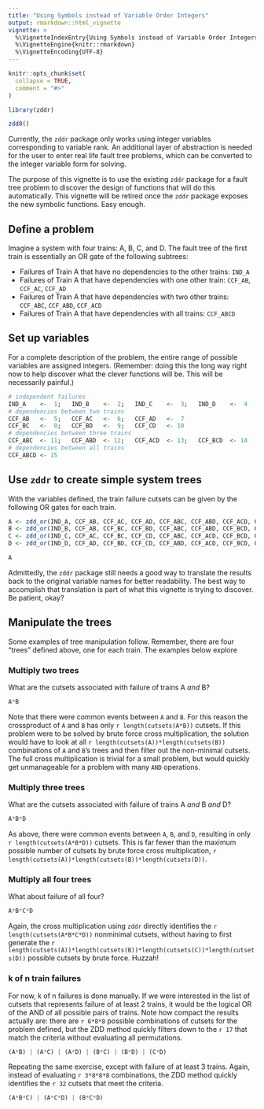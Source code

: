 ```yaml
---
title: "Using Symbols instead of Variable Order Integers"
output: rmarkdown::html_vignette
vignette: >
  %\VignetteIndexEntry{Using Symbols instead of Variable Order Integers}
  %\VignetteEngine{knitr::rmarkdown}
  %\VignetteEncoding{UTF-8}
---
```


```r
knitr::opts_chunk$set(
  collapse = TRUE,
  comment = "#>"
)
```

```r
library(zddr)
```

```r
zdd0()
```

Currently, the `zddr` package only works using integer variables corresponding
to variable rank. An additional layer of abstraction is needed for the user to
enter real life fault tree problems, which can be converted to the integer
variable form for solving.

The purpose of this vignette is to use the existing `zddr` package for a fault
tree problem to discover the design of functions that will do this 
automatically. This vignette will be retired once the `zddr` package exposes
the new symbolic functions. Easy enough.

## Define a problem

Imagine a system with four trains: A, B, C, and D. The fault tree of the first
train is essentially an OR gate of the following subtrees:

* Failures of Train A that have no dependencies to the other trains: 
  `IND_A`
* Failures of Train A that have dependencies with one other train: 
  `CCF_AB`, `CCF_AC`, `CCF_AD`
* Failures of Train A that have dependencies with two other trains:
  `CCF_ABC`, `CCF_ABD`, `CCF_ACD`
* Failures of Train A that have dependencies with all trains:
  `CCF_ABCD`

## Set up variables

For a complete description of the problem, the entire range of possible 
variables are assigned integers. (Remember: doing this the long way right now to
help discover what the clever functions will be. This will be necessarily 
painful.)

```r
# independent failures
IND_A    <-  1;   IND_B    <-  2;   IND_C    <-  3;   IND_D    <-  4
# dependencies between two trains
CCF_AB   <-  5;   CCF_AC   <-  6;   CCF_AD   <-  7
CCF_BC   <-  8;   CCF_BD   <-  9;   CCF_CD   <- 10
# dependencies between three trains
CCF_ABC  <- 11;   CCF_ABD  <- 12;   CCF_ACD  <- 13;   CCF_BCD  <- 14
# dependencies between all trains
CCF_ABCD <- 15
```

## Use `zddr` to create simple system trees

With the variables defined, the train failure cutsets can be given by the 
following OR gates for each train.

```r
A <- zdd_or(IND_A, CCF_AB, CCF_AC, CCF_AD, CCF_ABC, CCF_ABD, CCF_ACD, CCF_ABCD)
B <- zdd_or(IND_B, CCF_AB, CCF_BC, CCF_BD, CCF_ABC, CCF_ABD, CCF_BCD, CCF_ABCD)
C <- zdd_or(IND_C, CCF_AC, CCF_BC, CCF_CD, CCF_ABC, CCF_ACD, CCF_BCD, CCF_ABCD)
D <- zdd_or(IND_D, CCF_AD, CCF_BD, CCF_CD, CCF_ABD, CCF_ACD, CCF_BCD, CCF_ABCD)
```

```r
A
```

Admittedly, the `zddr` package still needs a good way to translate the results
back to the original variable names for better readability. The best way to 
accomplish that translation is part of what this vignette is trying to discover.
Be patient, okay?

## Manipulate the trees

Some examples of tree manipulation follow. Remember, there are four "trees" 
defined above, one for each train. The examples below explore 

### Multiply two trees

What are the cutsets associated with failure of trains A _and_ B? 

```r
A*B
```

Note that there were common events between `A` and `B`. For this reason
the crossproduct of `A` and `B` has only `r length(cutsets(A*B))` cutsets. If 
this problem were to be solved by brute force cross multiplication, the solution
would have to look at all `r length(cutsets(A))*length(cutsets(B))` combinations
of `A` and `B`'s trees and then filter out the non-minimal cutsets. The full
cross multiplication is trivial for a small problem, but would quickly get 
unmanageable for a problem with many `AND` operations. 

### Multiply three trees

What are the cutsets associated with failure of trains A _and_ B _and_ D?

```r
A*B*D
```

As above, there were common events between `A`, `B`, and `D`, resulting in only
`r length(cutsets(A*B*D))` cutsets. This is far fewer than the maximum possible
number of cutsets by brute force cross multiplication,
`r length(cutsets(A))*length(cutsets(B))*length(cutsets(D))`.

### Multiply all four trees

What about failure of all four?

```r
A*B*C*D
```

Again, the cross multiplication using `zddr` directly identifies the 
`r length(cutsets(A*B*C*D))` nonminimal cutsets, without having to first 
generate the 
`r length(cutsets(A))*length(cutsets(B))*length(cutsets(C))*length(cutsets(D))`
possible cutsets by brute force. Huzzah!


### k of n train failures

For now, k of n failures is done manually. If we were interested in the list
of cutsets that represents failure of at least 2 trains, it would be the 
logical OR of the AND of all possible pairs of trains. Note how compact the 
results actually are: there are `r 6*8*8` possible combinations of cutsets for 
the problem defined, but the ZDD method quickly filters down to the `r 17` that
match the criteria without evaluating all permutations.

```r
(A*B) | (A*C) | (A*D) | (B*C) | (B*D) | (C*D)
```

Repeating the same exercise, except with failure of at least 3 trains. Again, 
instead of evaluating `r 3*8*8*8` combinations, the ZDD method quickly 
identifies the `r 32` cutsets that meet the criteria.

```r
(A*B*C) | (A*C*D) | (B*C*D) 
```


